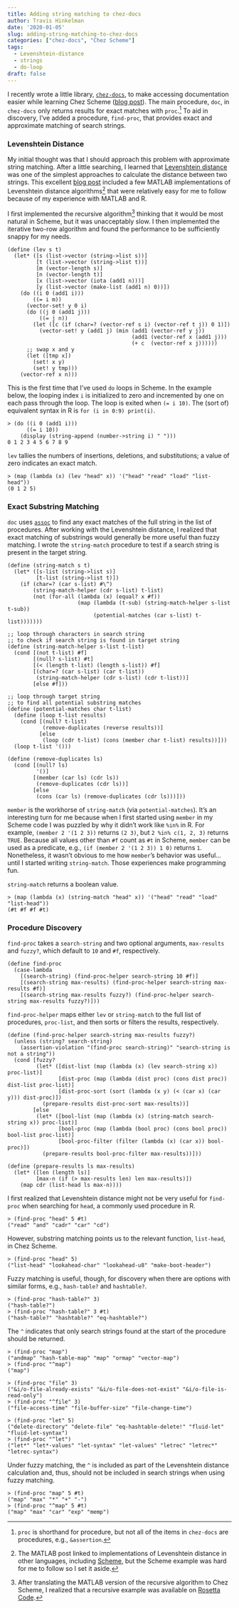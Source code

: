 ```yaml
---
title: Adding string matching to chez-docs
author: Travis Hinkelman
date: '2020-01-05'
slug: adding-string-matching-to-chez-docs
categories: ["chez-docs", "Chez Scheme"]
tags:
  - Levenshtein-distance
  - strings
  - do-loop
draft: false
---
```


I recently wrote a little library, [`chez-docs`](https://github.com/hinkelman/chez-docs), to make accessing documentation easier while learning Chez Scheme ([blog post](/post/access-chez-scheme-documentation-from-repl/)). The main procedure, `doc`, in `chez-docs` only returns results for exact matches with `proc`.^[`proc` is shorthand for procedure, but not all of the items in `chez-docs` are procedures, e.g., `&assertion`.] To aid in discovery, I've added a procedure, `find-proc`, that provides exact and approximate matching of search strings.

### Levenshtein Distance

My initial thought was that I should approach this problem with approximate string matching. After a little searching, I learned that [Levenshtein distance](https://en.wikipedia.org/wiki/Levenshtein_distance) was one of the simplest approaches to calculate the distance between two strings. This excellent [blog post](https://blogs.mathworks.com/cleve/2017/08/14/levenshtein-edit-distance-between-strings/) included a few MATLAB implementations of Levenshtein distance algorithms^[The MATLAB post linked to implementations of Levenshtein distance in other languages, including [Scheme](https://en.wikibooks.org/wiki/Algorithm_Implementation/Strings/Levenshtein_distance#Scheme), but the Scheme example was hard for me to follow so I set it aside.] that were relatively easy for me to follow because of my experience with MATLAB and R. 

I first implemented the recursive algorithm^[After translating the MATLAB version of the recursive algorithm to Chez Scheme, I realized that a recursive example was available on [Rosetta Code](http://rosettacode.org/wiki/Levenshtein_distance#Scheme).] thinking that it would be most natural in Scheme, but it was unacceptably slow. I then implemented the iterative two-row algorithm and found the performance to be sufficiently snappy for my needs.

```
(define (lev s t)
  (let* ([s (list->vector (string->list s))]
         [t (list->vector (string->list t))]
         [m (vector-length s)]
         [n (vector-length t)]
         [x (list->vector (iota (add1 n)))]
         [y (list->vector (make-list (add1 n) 0))])
    (do ((i 0 (add1 i)))
        ((= i m))
      (vector-set! y 0 i)
      (do ((j 0 (add1 j)))
          ((= j n))
        (let ([c (if (char=? (vector-ref s i) (vector-ref t j)) 0 1)])
          (vector-set! y (add1 j) (min (add1 (vector-ref y j))
                                       (add1 (vector-ref x (add1 j)))
                                       (+ c  (vector-ref x j))))))
      ;; swap x and y
      (let ([tmp x])
        (set! x y)
        (set! y tmp)))
    (vector-ref x n)))
```

This is the first time that I've used `do` loops in Scheme. In the example below, the looping index `i` is initialized to zero and incremented by one on each pass through the loop. The loop is exited when `(= i 10)`. The (sort of) equivalent syntax in R is `for (i in 0:9) print(i)`.

```
> (do ((i 0 (add1 i)))
      ((= i 10))
    (display (string-append (number->string i) " ")))
0 1 2 3 4 5 6 7 8 9
```

`lev` tallies the numbers of insertions, deletions, and substitutions; a value of zero indicates an exact match. 

```
> (map (lambda (x) (lev "head" x)) '("head" "read" "load" "list-head"))
(0 1 2 5)
```

### Exact Substring Matching

`doc` uses [`assoc`](https://scheme.com/tspl4/objects.html#./objects:s58) to find any exact matches of the full string in the list of procedures. After working with the Levenshtein distance, I realized that exact matching of substrings would generally be more useful than fuzzy matching. I wrote the `string-match` procedure to test if a search string is present in the target string.

```
(define (string-match s t)
  (let* ([s-list (string->list s)]
         [t-list (string->list t)])
    (if (char=? (car s-list) #\^)
        (string-match-helper (cdr s-list) t-list)
        (not (for-all (lambda (x) (equal? x #f))
                      (map (lambda (t-sub) (string-match-helper s-list t-sub))
                           (potential-matches (car s-list) t-list)))))))

;; loop through characters in search string
;; to check if search string is found in target string
(define (string-match-helper s-list t-list)
  (cond [(not t-list) #f] 
        [(null? s-list) #t]
        [(< (length t-list) (length s-list)) #f]
        [(char=? (car s-list) (car t-list))
         (string-match-helper (cdr s-list) (cdr t-list))]
        [else #f]))

;; loop through target string
;; to find all potential substring matches
(define (potential-matches char t-list)
  (define (loop t-list results)
    (cond [(null? t-list)
           (remove-duplicates (reverse results))]
          [else
           (loop (cdr t-list) (cons (member char t-list) results))]))
  (loop t-list '()))
  
(define (remove-duplicates ls)
  (cond [(null? ls)
         '()]
        [(member (car ls) (cdr ls))
         (remove-duplicates (cdr ls))]
        [else
         (cons (car ls) (remove-duplicates (cdr ls)))]))
```

`member` is the workhorse of `string-match` (via `potential-matches`). It's an interesting turn for me because when I first started using `member` in my Scheme code I was puzzled by why it didn't work like `%in%` in R. For example, `(member 2 '(1 2 3))` returns `(2 3)`, but `2 %in% c(1, 2, 3)` returns `TRUE`. Because all values other than `#f` count as `#t` in Scheme, `member` can be used as a predicate, e.g., `(if (member 2 '(1 2 3)) 1 0)` returns `1`. Nonetheless, it wasn't obvious to me how `member`'s behavior was useful...until I started writing `string-match`. Those experiences make programming fun.

`string-match` returns a boolean value.

```
> (map (lambda (x) (string-match "head" x)) '("head" "read" "load" "list-head"))
(#t #f #f #t)
```

### Procedure Discovery

`find-proc` takes a `search-string` and two optional arguments, `max-results` and `fuzzy?`, which default to `10` and `#f`, respectively.

```
(define find-proc
  (case-lambda
    [(search-string) (find-proc-helper search-string 10 #f)]
    [(search-string max-results) (find-proc-helper search-string max-results #f)]
    [(search-string max-results fuzzy?) (find-proc-helper search-string max-results fuzzy?)]))
```

`find-proc-helper` maps either `lev` or `string-match` to the full list of procedures, `proc-list`, and then sorts or filters the results, respectively.

```
(define (find-proc-helper search-string max-results fuzzy?)
  (unless (string? search-string)
    (assertion-violation "(find-proc search-string)" "search-string is not a string"))
  (cond [fuzzy?
         (let* ([dist-list (map (lambda (x) (lev search-string x)) proc-list)]
                [dist-proc (map (lambda (dist proc) (cons dist proc)) dist-list proc-list)]
                [dist-proc-sort (sort (lambda (x y) (< (car x) (car y))) dist-proc)])
           (prepare-results dist-proc-sort max-results))]
        [else
         (let* ([bool-list (map (lambda (x) (string-match search-string x)) proc-list)]
                [bool-proc (map (lambda (bool proc) (cons bool proc)) bool-list proc-list)]
                [bool-proc-filter (filter (lambda (x) (car x)) bool-proc)])
           (prepare-results bool-proc-filter max-results))]))

(define (prepare-results ls max-results)
  (let* ([len (length ls)]
         [max-n (if (> max-results len) len max-results)])
    (map cdr (list-head ls max-n))))
```

I first realized that Levenshtein distance might not be very useful for `find-proc` when searching for `head`, a commonly used procedure in R.

```
> (find-proc "head" 5 #t)
("read" "and" "cadr" "car" "cd")
```

However, substring matching points us to the relevant function, `list-head`, in Chez Scheme. 

```
> (find-proc "head" 5)
("list-head" "lookahead-char" "lookahead-u8" "make-boot-header")
```

Fuzzy matching is useful, though, for discovery when there are options with similar forms, e.g., `hash-table?` and `hashtable?`.

```
> (find-proc "hash-table?" 3)
("hash-table?")
> (find-proc "hash-table?" 3 #t)
("hash-table?" "hashtable?" "eq-hashtable?")
```

The `^` indicates that only search strings found at the start of the procedure should be returned.

```
> (find-proc "map")
("andmap" "hash-table-map" "map" "ormap" "vector-map")
> (find-proc "^map")
("map")

> (find-proc "file" 3)
("&i/o-file-already-exists" "&i/o-file-does-not-exist" "&i/o-file-is-read-only")
> (find-proc "^file" 3)
("file-access-time" "file-buffer-size" "file-change-time")

> (find-proc "let" 5)
("delete-directory" "delete-file" "eq-hashtable-delete!" "fluid-let" "fluid-let-syntax")
> (find-proc "^let")
("let*" "let*-values" "let-syntax" "let-values" "letrec" "letrec*" "letrec-syntax")
```

Under fuzzy matching, the `^` is included as part of the Levenshtein distance calculation and, thus, should not be included in search strings when using fuzzy matching.

```
> (find-proc "map" 5 #t)
("map" "max" "*" "+" "-")
> (find-proc "^map" 5 #t)
("map" "max" "car" "exp" "memp")
```